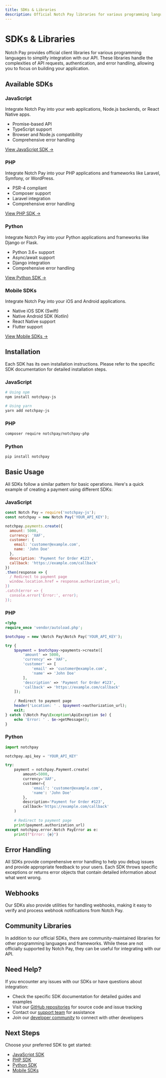 ```yaml
---
title: SDKs & Libraries
description: Official Notch Pay libraries for various programming languages
---
```


# SDKs & Libraries

Notch Pay provides official client libraries for various programming languages to simplify integration with our API. These libraries handle the complexities of API requests, authentication, and error handling, allowing you to focus on building your application.

## Available SDKs

<div className="grid grid-cols-1 md:grid-cols-2 gap-4 mt-6">
  <div className="border rounded-lg p-6 hover:shadow-md transition-shadow">
    <h3 className="text-lg font-semibold mb-2">JavaScript</h3>
    <p className="mb-4">Integrate Notch Pay into your web applications, Node.js backends, or React Native apps.</p>
    <ul className="list-disc pl-5 mb-4">
      <li>Promise-based API</li>
      <li>TypeScript support</li>
      <li>Browser and Node.js compatibility</li>
      <li>Comprehensive error handling</li>
    </ul>
    <a href="/sdks/javascript" className="text-teal-600 hover:underline">View JavaScript SDK →</a>
  </div>
  <div className="border rounded-lg p-6 hover:shadow-md transition-shadow">
    <h3 className="text-lg font-semibold mb-2">PHP</h3>
    <p className="mb-4">Integrate Notch Pay into your PHP applications and frameworks like Laravel, Symfony, or WordPress.</p>
    <ul className="list-disc pl-5 mb-4">
      <li>PSR-4 compliant</li>
      <li>Composer support</li>
      <li>Laravel integration</li>
      <li>Comprehensive error handling</li>
    </ul>
    <a href="/sdks/php" className="text-teal-600 hover:underline">View PHP SDK →</a>
  </div>
</div>

<div className="grid grid-cols-1 md:grid-cols-2 gap-4 mt-4">
  <div className="border rounded-lg p-6 hover:shadow-md transition-shadow">
    <h3 className="text-lg font-semibold mb-2">Python</h3>
    <p className="mb-4">Integrate Notch Pay into your Python applications and frameworks like Django or Flask.</p>
    <ul className="list-disc pl-5 mb-4">
      <li>Python 3.6+ support</li>
      <li>Async/await support</li>
      <li>Django integration</li>
      <li>Comprehensive error handling</li>
    </ul>
    <a href="/sdks/python" className="text-teal-600 hover:underline">View Python SDK →</a>
  </div>
  <div className="border rounded-lg p-6 hover:shadow-md transition-shadow">
    <h3 className="text-lg font-semibold mb-2">Mobile SDKs</h3>
    <p className="mb-4">Integrate Notch Pay into your iOS and Android applications.</p>
    <ul className="list-disc pl-5 mb-4">
      <li>Native iOS SDK (Swift)</li>
      <li>Native Android SDK (Kotlin)</li>
      <li>React Native support</li>
      <li>Flutter support</li>
    </ul>
    <a href="/sdks/mobile" className="text-teal-600 hover:underline">View Mobile SDKs →</a>
  </div>
</div>

## Installation

Each SDK has its own installation instructions. Please refer to the specific SDK documentation for detailed installation steps.

### JavaScript

```bash
# Using npm
npm install notchpay-js

# Using yarn
yarn add notchpay-js
```

### PHP

```bash
composer require notchpay/notchpay-php
```

### Python

```bash
pip install notchpay
```

## Basic Usage

All SDKs follow a similar pattern for basic operations. Here's a quick example of creating a payment using different SDKs:

### JavaScript

```javascript
const Notch Pay = require('notchpay-js');
const notchpay = new Notch Pay('YOUR_API_KEY');

notchpay.payments.create({
  amount: 5000,
  currency: 'XAF',
  customer: {
    email: 'customer@example.com',
    name: 'John Doe'
  },
  description: 'Payment for Order #123',
  callback: 'https://example.com/callback'
})
.then(response => {
  / Redirect to payment page
  window.location.href = response.authorization_url;
})
.catch(error => {
  console.error('Error:', error);
});
```

### PHP

```php
<?php
require_once 'vendor/autoload.php';

$notchpay = new \Notch Pay\Notch Pay('YOUR_API_KEY');

try {
    $payment = $notchpay->payments->create([
        'amount' => 5000,
        'currency' => 'XAF',
        'customer' => [
            'email' => 'customer@example.com',
            'name' => 'John Doe'
        ],
        'description' => 'Payment for Order #123',
        'callback' => 'https://example.com/callback'
    ]);
    
    / Redirect to payment page
    header('Location: ' . $payment->authorization_url);
    exit;
} catch (\Notch Pay\Exception\ApiException $e) {
    echo 'Error: ' . $e->getMessage();
}
```

### Python

```python
import notchpay

notchpay.api_key = 'YOUR_API_KEY'

try:
    payment = notchpay.Payment.create(
        amount=5000,
        currency='XAF',
        customer={
            'email': 'customer@example.com',
            'name': 'John Doe'
        },
        description='Payment for Order #123',
        callback='https://example.com/callback'
    )
    
    # Redirect to payment page
    print(payment.authorization_url)
except notchpay.error.Notch PayError as e:
    print(f"Error: {e}")
```

## Error Handling

All SDKs provide comprehensive error handling to help you debug issues and provide appropriate feedback to your users. Each SDK throws specific exceptions or returns error objects that contain detailed information about what went wrong.

## Webhooks

Our SDKs also provide utilities for handling webhooks, making it easy to verify and process webhook notifications from Notch Pay.

## Community Libraries

In addition to our official SDKs, there are community-maintained libraries for other programming languages and frameworks. While these are not officially supported by Notch Pay, they can be useful for integrating with our API.

## Need Help?

If you encounter any issues with our SDKs or have questions about integration:

- Check the specific SDK documentation for detailed guides and examples
- Visit our [GitHub repositories](https://github.com/notchafrica) for source code and issue tracking
- Contact our [support team](mailto:hello@notchpay.co) for assistance
- Join our [developer community](https://community.notchpay.co) to connect with other developers

## Next Steps

Choose your preferred SDK to get started:

- [JavaScript SDK](/sdks/javascript)
- [PHP SDK](/sdks/php)
- [Python SDK](/sdks/python)
- [Mobile SDKs](/sdks/mobile)